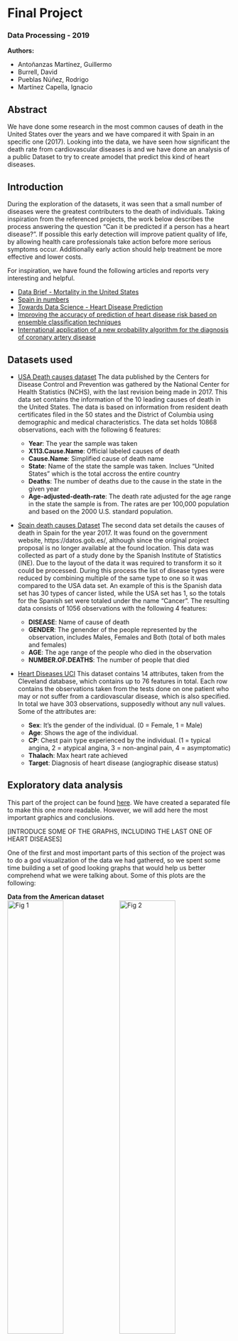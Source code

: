 # Final Project
### Data Processing - 2019

**Authors:**

* Antoñanzas Martínez, Guillermo
* Burrell, David
* Pueblas Núñez, Rodrigo
* Martínez Capella, Ignacio

## Abstract

We have done some research in the most common causes of death in the United States over the years and we have compared it with Spain in an specific one (2017). Looking into the data, we have seen how significant the death rate from cardiovascular diseases is and we have done an analysis of a public Dataset to try to create  amodel that predict this kind of heart diseases.

## Introduction

During the exploration of the datasets, it was seen that a small number of diseases were the greatest contributers to the death of individuals. Taking inspiration from the referenced projects, the work below describes the process answering the question "Can it be predicted if a person has a heart disease?". If possible this early detection will improve patient quality of life, by allowing health care professionals take action before more serious symptoms occur. Additionally early action should help treatment be more effective and lower costs.

For inspiration, we have found the following articles and reports very interesting and helpful. 

* [Data Brief - Mortality in the United States](https://www.cdc.gov/nchs/products/databriefs/db328.htm)
* [Spain in numbers](https://www.ine.es/prodyser/espa_cifras/2018/34/)
* [Towards Data Science - Heart Disease Prediction
](https://towardsdatascience.com/heart-disease-prediction-73468d630cfc)
* [Improving the accuracy of prediction of heart disease risk based on ensemble classification techniques](https://www.sciencedirect.com/science/article/pii/S235291481830217X)
* [International application of a new probability algorithm for the diagnosis of coronary artery disease](https://www.sciencedirect.com/science/article/abs/pii/0002914989905249)
  
## Datasets used

* [USA Death causes dataset](https://catalog.data.gov/dataset/age-adjusted-death-rates-for-the-top-10-leading-causes-of-death-united-states-2013/resource/0e603f1d-31bf-4809-8f10-a994b305b379)
The data published by the Centers for Disease Control and Prevention was gathered by the National Center for Health Statistics (NCHS), with the last revision being made in 2017. This data set contains the information of the 10 leading causes of death in the United States. The data is based on information from resident death certificates filed in the 50 states and the District of Columbia using demographic and medical characteristics. The data set holds 10868 observations, each with the following 6 features:

  * **Year**: The year the sample was taken
  * **X113.Cause.Name**: Official labeled causes of death
  * **Cause.Name**: Simplified cause of death name
  * **State**: Name of the state the sample was taken. Inclues "United States" which is the total accross the entire country
  * **Deaths**: The number of deaths due to the cause in the state in the given year
  * **Age-adjusted-death-rate**: The death rate adjusted for the age range in the state the sample is from. The rates are per 100,000 population and based on the 2000 U.S. standard population.
  
* [Spain death causes Dataset](https://datos.gob.es/es/catalogo/ea0010587-defunciones-por-causas-lista-reducida-sexo-y-edad-nacional-estadistica-de-defunciones-segun-la-causa-de-muerte-identificador-api-t15-p417-a2017-l0-01001-px)
The second data set details the causes of death in Spain for the year 2017. It was found on the  government website, https://datos.gob.es/, although since the original project proposal is no longer available at the found location. This data was collected as  part of a study done by the Spanish Institute of Statistics (INE). Due to the layout of the data it was required to transform it so it could be processed. During this process the list of disease types were reduced by combining multiple of the same type to one so it was compared to the USA data set. An example of this is the Spanish data set has 30 types of cancer listed, while the USA set has 1, so the totals for the Spanish set were totaled under the name “Cancer”. The resulting data consists of 1056 observations with the following 4 features:

	* **DISEASE**: Name of cause of death
	* **GENDER**: The genender of the people represented by the observation, includes Males, Females and Both (total of both males and females)
	* **AGE**: The age range of the people who died in the observation
	* **NUMBER.OF.DEATHS**: The number of people that died

* [Heart Diseases UCI](https://www.kaggle.com/ronitf/heart-disease-uci) 
This dataset contains 14 attributes, taken from the Cleveland database, which contains up to 76 features in total. Each row contains the observations taken from the tests done on one patient who may or not suffer from a cardiovascular disease, which is also specified.
In total we have 303 observations, supposedly without any null values. Some of the attributes are:

  * **Sex**: It's the gender of the individual. (0 = Female, 1 = Male)
  * **Age**: Shows the age of the individual.
  * **CP**: Chest pain type experienced by the individual. (1 = typical angina, 2 = atypical angina, 3 = non-anginal pain, 4 = asymptomatic)
  * **Thalach**: Max heart rate achieved
  * **Target**: Diagnosis of heart disease (angiographic disease status)
  
## Exploratory data analysis

This part of the project can be found [here](https://rguitar96.github.io/data-processes-2019/final-project/analysis). We have created a separated file to make this one more readable. However, we will add here the most important graphics and conclusions.

[INTRODUCE SOME OF THE GRAPHS, INCLUDING THE LAST ONE OF HEART DISEASES]

One of the first and most important parts of this section of the project was to do a god visualization of the data we had gathered, so we spent some time building a set of good looking graphs that would help us better comprehend what we were talking about. Some of this plots are the following: 

**Data from the American dataset**<br>
<img src="./img/p1_i1.png" alt="Fig 1" width="50%"><img src="./img/p1_i2.png" alt="Fig 2" width="50%">

**Data from the Spanish dataset**<br>
<img src="./img/p1_i4.png" alt="Fig 4" width="50%"><img src="./img/p1_i3.png" alt="Fig 3" width="50%">

We soon found out that for both countries, one of the top death causes was Cardiovascular Disease, so we decided to focus our atention for the next part in this matter. 

Whilst working with all the data, we started to test and created a small visualization tool to see the death count for the USA data divided in states and in the different causes.

<iframe src="https://rguitar96.shinyapps.io/shiny-test/" style="border: 0px solid #AAA; height: 500px" width="100%"></iframe>

## Heart Disease prediction

Once again we have separated the test results from this part to a separate report. 

We analyzed the dataset and found that, as expected, it had the same data structure as the previous reports, that the female demographic was affected more by cardiovascular diseases.

<img src="./img/p2_i1.png" alt="Fig 4" width="80%">

The next part was analyzing the variables in the model to see which ones were more correlated both to the Target varible and to other ones, so we created this Correlation Matirx.

<img src="./img/p2_i2.png" alt="Fig 5" width="80%">

For the model, we tested some different methods, like Linear Models, k-Nearest Neighbor, Multi-layered perceptron and Decission Tree. After the training and testing was done and we got the results of all the posible hyperparameter combinations, we got the best model and its results:

<img src="./img/p2_i3.png" alt="Fig 6" width="80%">

We think that this model did a good job of predicting the Target vaiable and is fitting this context.

## Discussion and Future Work

[TO DO]

  - An analysis of the real world implications of the results, at least one full paragraph (**5 points**)
  - Clear suggestion for directions of future research, at least one full paragraph (**5 points**)

